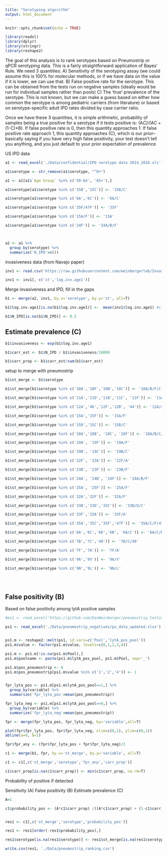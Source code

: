 ```yaml
---
title: "Serotyping algorithm"
output: html_document
---
```


```r
knitr::opts_chunk$set(echo = TRUE)

library(readxl)
library(dplyr)
library(stringr)
library(reshape2)
```

The goal of this analysis is to rank serotypes based on Pneumostrip or qPCR serotyping data. This is a fairly straightforward application of Bayes' Rule. We need 3 quantities: A) Sensitivity of the serotyping assay (we could assume this is 100% for molecular methods, or if we have data on the value if it is lower, we can use that.  B) False positive rate for the serotype. This can be obtained from the tests run on negative samples (ideally would be run for individual samples rather than pools) C) The 'true' prevalence of the serotype. This is not known, but we can make a guess based on either how common the serotype is among pediatric carriers  (from literature) or based on serotype-specific adult IPD rates divided by case carrier ratio. 

Once we have these 3 quantities, it is simple arithmetic, probability of samples being a true positive for a serotype if it tests positive is: (A*C)/(A*C + (1-C)*B). If false positive rate is 0, then this quantity approaches 1. If false positive rate approach 1, this quantity approaches (C), which is our prior--basically saying if you have very high false positivity, your test doesn't tell you anything, and you just default to your prior expectation of prevalence 

US IPD data
```r
a1 <- read_excel('./Data/confidential/IPD serotype data 2014_2018.xls')

a1$serotype <- str_remove(a1$serotype, "^0+") 

a1 <- a1[a1$`Age Group` %in% c('50-64', '65+'),]

a1$serotype[a1$serotype %in% c('15B','15C')] <- '15B/C'

a1$serotype[a1$serotype %in% c('6A','6C')] <- '6A/C'

a1$serotype[a1$serotype %in% c('35F/47F')] <- '35F'

a1$serotype[a1$serotype %in% c('15A/F')] <- '15A'

a1$serotype[a1$serotype %in% c('24F')] <- '24A/B/F'



a2 <- a1 %>%
  group_by(serotype) %>%
  summarize('N_IPD'=n())

```

invasiveness data (from Navajo paper)
```r
inv1 <- read.csv('https://raw.githubusercontent.com/weinbergerlab/Invasiveness_Navajo/main/Results/mcmc_invasive_single_stage.csv')

inv1 <- inv1[, c('st','log.inv.age1')]
```

Merge invasiveness and IPD, fill in the gaps
```r
b1 <- merge(a2, inv1, by.x='serotype', by.y='st', all=T)

b1$log.inv.age1[is.na(b1$log.inv.age1)] <-  mean(inv1$log.inv.age1) #if missing, assign the mean

b1$N_IPD[is.na(b1$N_IPD)] <- 0.5
```

## Estimate prevalence (C)
```r

b1$invasiveness <- exp(b1$log.inv.age1)

b1$carr_est <- b1$N_IPD / b1$invasiveness/10000

b1$carr_prop <- b1$carr_est/sum(b1$carr_est)
```

setup to merge with pneumostrip
```r
b1$st_merge <- b1$serotype

b1$st_merge[b1$serotype %in% c('10A','10F','10B','10C')] <- '10A/B/F/C'

b1$st_merge[b1$serotype %in% c('11A','11D','11B','11C', '11F')] <- '11A/D/B/C/F'

b1$st_merge[b1$serotype %in% c('12A','46','12F','12B', '44')] <- '12A/46/B/F/44'

b1$st_merge[b1$serotype %in% c('15A','15F')] <- '15A/F'

b1$st_merge[b1$serotype %in% c('15B','15C')] <- '15B/C'

b1$st_merge[b1$serotype %in% c('18A','18B', '18C', '18F')] <- '18A/B/C/F'

b1$st_merge[b1$serotype %in% c('19A', '19F')] <- '19A/F'

b1$st_merge[b1$serotype %in% c('19B', '19C')] <- '19B/C'

b1$st_merge[b1$serotype %in% c('22F', '22A')] <- '22F/A'

b1$st_merge[b1$serotype %in% c('23B', '23F')] <- '23B/F'

b1$st_merge[b1$serotype %in% c('24A', '24B', '24F')] <- '24A/B/F'

b1$st_merge[b1$serotype %in% c('25A', '25F')] <- '25A/F'

b1$st_merge[b1$serotype %in% c('32A','32F')] <- '32A/F'

b1$st_merge[b1$serotype %in% c('33B','33D','33C')] <- '33B/D/C'

b1$st_merge[b1$serotype %in% c('33F','33A')] <- '33F/A'

b1$st_merge[b1$serotype %in% c('35A','35C','35F','47F')] <- '35A/C/F/47F'

b1$st_merge[b1$serotype %in% c('6A','6C','6D','6B', '6A/C')] <- '6A/C/D'

b1$st_merge[b1$serotype %in% c('7B','7C','40')] <- '7B/C/40'

b1$st_merge[b1$serotype %in% c('7F','7A')] <- '7F/A'

b1$st_merge[b1$serotype %in% c('9A','9V')] <- '9A/V'

b1$st_merge[b1$serotype %in% c('9N','9L')] <- '9N/L'





```


## False positivity (B)
Based on false positivity among lytA positive samples
```r

#ps1 <- read_excel('https://github.com/DanWeinberger/pneumostrip_testing/blob/master/Data/ps_data_updated.xlsx?raw=true')

ps1 <- read_excel('./Data/pneumostrip_negatives/ps_data_updated.xlsx')


ps1.m <- reshape2::melt(ps1, id.vars=c('Pool','lytA_pos_pool'))
ps1.m$value <- factor(ps1.m$value, levels=c(0,1,2,3,4))

ps1.m <- ps1.m[!is.na(ps1.m$Pool),]
ps1.m$poolname <- paste(ps1.m$lytA_pos_pool, ps1.m$Pool, sep='_')

ps1.m$pos_pneumostrip <- 0
ps1.m$pos_pneumostrip[ps1.m$value %in% c('1','2','4')] <- 1


fpr_lyta_pos <- ps1.m[ps1.m$lytA_pos_pool==1,] %>%
  group_by(variable) %>%
  summarize('fpr_lyta_pos'=mean(pos_pneumostrip))

fpr_lyta_neg <- ps1.m[ps1.m$lytA_pos_pool==0,] %>%
  group_by(variable) %>%
  summarize('fpr_lyta_neg'=mean(pos_pneumostrip))

fpr <- merge(fpr_lyta_pos, fpr_lyta_neg, by='variable',all=T)

plot(fpr$fpr_lyta_pos, fpr$fpr_lyta_neg, xlim=c(0,1), ylim=c(0,1))
abline(a=0, b=1)

fpr$fpr_any <- (fpr$fpr_lyta_pos + fpr$fpr_lyta_neg)/2

```

```r
c1 <- merge(b1, fpr, by.x='st_merge', by.y='variable', all=T)

c1 <- c1[,c('st_merge','serotype','fpr_any','carr_prop')]

c1$carr_prop[is.na(c1$carr_prop)] <- min(c1$carr_prop, na.rm=T)
```

Probability of positive if detected

Sensitivity (A)
False positivity (B)
Estimate prevalence (C)
```r
A=1

c1$probability_pos <- (A*c1$carr_prop) /((A*c1$carr_prop) + (1-c1$carr_prop)*c1$fpr_any )


res1 <- c1[,c('st_merge','serotype','probability_pos')]

res1 <- res1[order(-res1$probability_pos),]

res1$serotype[is.na(res1$serotype)] <- res1$st_merge[is.na(res1$serotype)]

write.csv(res1, './Data/pneumostrip_ranking.csv')
```








